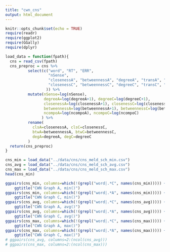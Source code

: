 ```yaml
---
title: "cwn_cns"
output: html_document
---
```


```r
knitr::opts_chunk$set(echo = TRUE)
require(readr)
require(ggplot2)
require(GGally)
require(dplyr)
```

```r

load_data = function(fpath){
  cns = read_csv(fpath)
  cns_preproc = cns %>% 
          select(c("word", "RT", "ERR", 
                   "nSense",
                   "closenessA", "betweennessA", "degreeA", "transA", "ncompoA",
                   "closenessC", "betweennessC", "degreeC", "transC", "ncompoC"
                  )) %>%
          mutate(nSense=log(nSense),
                 degreeA=log(degreeA+1), degreeC=log(degreeC+1),
                 closenessA=log(closenessA+1), closenessC=log(closenessC+1),
                 betweennessA=log(betweennessA+1), betweennessC=log(betweennessC+1),
                 ncompoA=log(ncompoA), ncompoC=log(ncompoC)
                ) %>%
          rename(
            clsA=closenessA, clsC=closenessC,
            btwA=betweennessA, btwC=betweennessC,
            degA=degreeA, degC=degreeC
          )
  return(cns_preproc)
}
```

```r
cns_min = load_data("../data/cns/cns_meld_sch_min.csv")
cns_avg = load_data("../data/cns/cns_meld_sch_avg.csv")
cns_max = load_data("../data/cns/cns_meld_sch_max.csv")
head(cns_min)

```

```r
ggpairs(cns_min, columns=which(!(grepl("word|.*C", names(cns_min))))) +
    ggtitle("CWN Graph A, min()")
ggpairs(cns_min, columns=which(!(grepl("word|.*A", names(cns_min))))) +
    ggtitle("CWN Graph C, min()")
ggpairs(cns_avg, columns=which(!(grepl("word|.*C", names(cns_avg))))) +
    ggtitle("CWN Graph A, avg()")
ggpairs(cns_avg, columns=which(!(grepl("word|.*A", names(cns_avg))))) +
    ggtitle("CWN Graph C, avg()")
ggpairs(cns_max, columns=which(!(grepl("word|.*C", names(cns_max))))) +
    ggtitle("CWN Graph A, max()")
ggpairs(cns_max, columns=which(!(grepl("word|.*A", names(cns_max))))) +
    ggtitle("CWN Graph C, max()")
# ggpairs(cns_avg, columns=2:(ncol(cns_avg)))
# ggpairs(cns_max, columns=2:(ncol(cns_max)))
```

